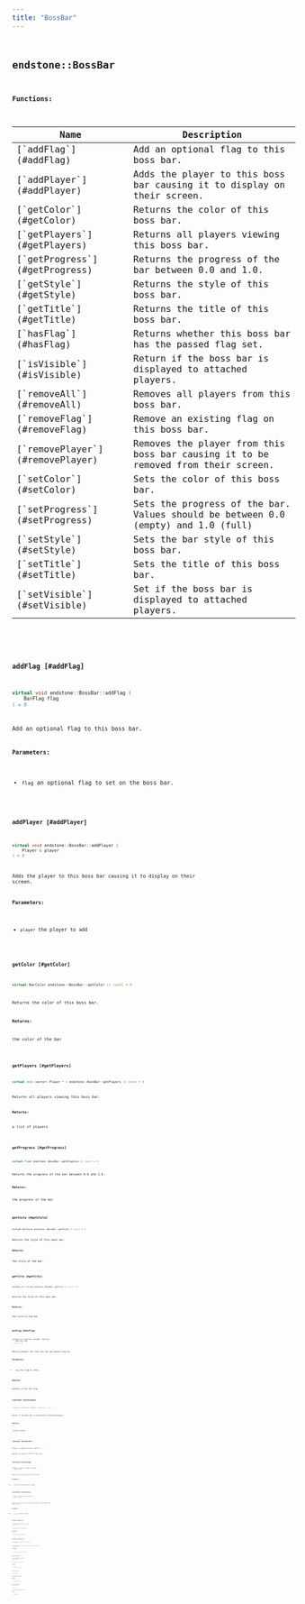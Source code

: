 ```yaml
---
title: "BossBar"
---
```


## <code className="doc-symbol doc-symbol-class"/> endstone::BossBar

















**Functions:**

<table>
<thead>
   <tr>
      <th>Name</th>
      <th>Description</th>
   </tr>
</thead>
<tbody>
<tr key="classendstone_1_1_boss_bar_1a7620a5bbf2fe2e260ffd981ed812b233">
    <td>[`addFlag`](#addFlag)</td>
    <td>Add an optional flag to this boss bar.</td>
</tr>
<tr key="classendstone_1_1_boss_bar_1a12761830372d48958fd50bddef835170">
    <td>[`addPlayer`](#addPlayer)</td>
    <td>Adds the player to this boss bar causing it to display on their screen.</td>
</tr>
<tr key="classendstone_1_1_boss_bar_1adf1bfb4dc7ac123c729edc425c6dbf38">
    <td>[`getColor`](#getColor)</td>
    <td>Returns the color of this boss bar.</td>
</tr>
<tr key="classendstone_1_1_boss_bar_1a56def5f8e4f80164ae5d17288adc3c98">
    <td>[`getPlayers`](#getPlayers)</td>
    <td>Returns all players viewing this boss bar.</td>
</tr>
<tr key="classendstone_1_1_boss_bar_1a26fd77e91731b0d93a1053251c551cd0">
    <td>[`getProgress`](#getProgress)</td>
    <td>Returns the progress of the bar between 0.0 and 1.0.</td>
</tr>
<tr key="classendstone_1_1_boss_bar_1a12f194cb1f44f0875591c2d31a26a079">
    <td>[`getStyle`](#getStyle)</td>
    <td>Returns the style of this boss bar.</td>
</tr>
<tr key="classendstone_1_1_boss_bar_1adf79b39c307ce9a60ce97150a10da473">
    <td>[`getTitle`](#getTitle)</td>
    <td>Returns the title of this boss bar.</td>
</tr>
<tr key="classendstone_1_1_boss_bar_1a059c621a5d4bb4bd32aa1567195f6332">
    <td>[`hasFlag`](#hasFlag)</td>
    <td>Returns whether this boss bar has the passed flag set.</td>
</tr>
<tr key="classendstone_1_1_boss_bar_1a00f426146a25566319f641881318aa43">
    <td>[`isVisible`](#isVisible)</td>
    <td>Return if the boss bar is displayed to attached players.</td>
</tr>
<tr key="classendstone_1_1_boss_bar_1adb723506a074cee293e813a4409b12c2">
    <td>[`removeAll`](#removeAll)</td>
    <td>Removes all players from this boss bar.</td>
</tr>
<tr key="classendstone_1_1_boss_bar_1a1300817a31f861f6ec11094ab4d39a40">
    <td>[`removeFlag`](#removeFlag)</td>
    <td>Remove an existing flag on this boss bar.</td>
</tr>
<tr key="classendstone_1_1_boss_bar_1a5e1dfb34a264bfcbfea1af2c2a2ba578">
    <td>[`removePlayer`](#removePlayer)</td>
    <td>Removes the player from this boss bar causing it to be removed from their screen.</td>
</tr>
<tr key="classendstone_1_1_boss_bar_1a6f2954ac107a94b825740c52946f5fe1">
    <td>[`setColor`](#setColor)</td>
    <td>Sets the color of this boss bar.</td>
</tr>
<tr key="classendstone_1_1_boss_bar_1af9af318e8026186174ae0b729ab964f7">
    <td>[`setProgress`](#setProgress)</td>
    <td>Sets the progress of the bar. Values should be between 0.0 (empty) and 1.0 (full)</td>
</tr>
<tr key="classendstone_1_1_boss_bar_1ae9af39fed4792bba3635aca0b33cc364">
    <td>[`setStyle`](#setStyle)</td>
    <td>Sets the bar style of this boss bar.</td>
</tr>
<tr key="classendstone_1_1_boss_bar_1a8001b15b6c865dff7505af594854f9d6">
    <td>[`setTitle`](#setTitle)</td>
    <td>Sets the title of this boss bar.</td>
</tr>
<tr key="classendstone_1_1_boss_bar_1ac037275aadff9ea427432063ffeca138">
    <td>[`setVisible`](#setVisible)</td>
    <td>Set if the boss bar is displayed to attached players.</td>
</tr>
</tbody>
</table>

### <code className="doc-symbol doc-symbol-function"/> addFlag [#addFlag]

```cpp
virtual void endstone::BossBar::addFlag (
    BarFlag flag
) = 0
```

Add an optional flag to this boss bar.





**Parameters:**


* `flag` an optional flag to set on the boss bar. 




        
### <code className="doc-symbol doc-symbol-function"/> addPlayer [#addPlayer]

```cpp
virtual void endstone::BossBar::addPlayer (
    Player & player
) = 0
```

Adds the player to this boss bar causing it to display on their screen.





**Parameters:**


* `player` the player to add 




        
### <code className="doc-symbol doc-symbol-function"/> getColor [#getColor]

```cpp
virtual BarColor endstone::BossBar::getColor () const = 0
```

Returns the color of this boss bar.





**Returns:**

the color of the bar 





        
### <code className="doc-symbol doc-symbol-function"/> getPlayers [#getPlayers]

```cpp
virtual std::vector< Player * > endstone::BossBar::getPlayers () const = 0
```

Returns all players viewing this boss bar.





**Returns:**

a list of players 





        
### <code className="doc-symbol doc-symbol-function"/> getProgress [#getProgress]

```cpp
virtual float endstone::BossBar::getProgress () const = 0
```

Returns the progress of the bar between 0.0 and 1.0.





**Returns:**

the progress of the bar 





        
### <code className="doc-symbol doc-symbol-function"/> getStyle [#getStyle]

```cpp
virtual BarStyle endstone::BossBar::getStyle () const = 0
```

Returns the style of this boss bar.





**Returns:**

the style of the bar. 





        
### <code className="doc-symbol doc-symbol-function"/> getTitle [#getTitle]

```cpp
virtual std::string endstone::BossBar::getTitle () const = 0
```

Returns the title of this boss bar.





**Returns:**

the title of the bar 





        
### <code className="doc-symbol doc-symbol-function"/> hasFlag [#hasFlag]

```cpp
virtual bool endstone::BossBar::hasFlag (
    BarFlag flag
) const = 0
```

Returns whether this boss bar has the passed flag set.





**Parameters:**


* `flag` the flag to check. 



**Returns:**

whether it has the flag. 





        
### <code className="doc-symbol doc-symbol-function"/> isVisible [#isVisible]

```cpp
virtual bool endstone::BossBar::isVisible () const = 0
```

Return if the boss bar is displayed to attached players.





**Returns:**

visible status 





        
### <code className="doc-symbol doc-symbol-function"/> removeAll [#removeAll]

```cpp
virtual void endstone::BossBar::removeAll () = 0
```

Removes all players from this boss bar.

### <code className="doc-symbol doc-symbol-function"/> removeFlag [#removeFlag]

```cpp
virtual void endstone::BossBar::removeFlag (
    BarFlag flag
) = 0
```

Remove an existing flag on this boss bar.





**Parameters:**


* `flag` the existing flag to remove. 




        
### <code className="doc-symbol doc-symbol-function"/> removePlayer [#removePlayer]

```cpp
virtual void endstone::BossBar::removePlayer (
    Player & player
) = 0
```

Removes the player from this boss bar causing it to be removed from their screen.





**Parameters:**


* `player` the player to remove 




        
### <code className="doc-symbol doc-symbol-function"/> setColor [#setColor]

```cpp
virtual void endstone::BossBar::setColor (
    BarColor color
) = 0
```

Sets the color of this boss bar.





**Parameters:**


* `color` the color of the bar 




        
### <code className="doc-symbol doc-symbol-function"/> setProgress [#setProgress]

```cpp
virtual Result< void > endstone::BossBar::setProgress (
    float progress
) = 0
```

Sets the progress of the bar. Values should be between 0.0 (empty) and 1.0 (full)





**Parameters:**


* `progress` the progress of the bar 




        
### <code className="doc-symbol doc-symbol-function"/> setStyle [#setStyle]

```cpp
virtual void endstone::BossBar::setStyle (
    BarStyle style
) = 0
```

Sets the bar style of this boss bar.





**Parameters:**


* `style` the style of the bar. 




        
### <code className="doc-symbol doc-symbol-function"/> setTitle [#setTitle]

```cpp
virtual void endstone::BossBar::setTitle (
    std::string title
) = 0
```

Sets the title of this boss bar.





**Parameters:**


* `title` the title of the bar 




        
### <code className="doc-symbol doc-symbol-function"/> setVisible [#setVisible]

```cpp
virtual void endstone::BossBar::setVisible (
    bool visible
) = 0
```

Set if the boss bar is displayed to attached players.





**Parameters:**


* `visible` visible status 




        